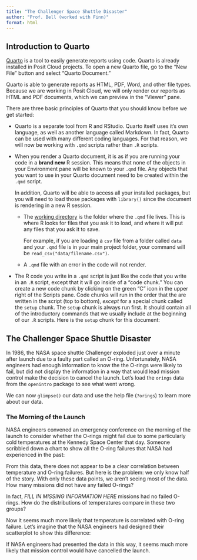 ```yaml
---
title: "The Challenger Space Shuttle Disaster"
author: "Prof. Bell (worked with Finn)"
format: html
---
```


## Introduction to Quarto

[Quarto](https://quarto.org) is a tool to easily generate reports using code. Quarto is already installed in Posit Cloud projects. To open a new Quarto file, go to the "New File" button and select "Quarto Document."

Quarto is able to generate reports as HTML, PDF, Word, and other file types. Because we are working in Posit Cloud, we will only render our reports as HTML and PDF documents, which we can preview in the "Viewer" pane.

There are three basic principles of Quarto that you should know before we get started:

* Quarto is a separate tool from R and RStudio. Quarto itself uses it's own language, as well as another language called Markdown. In fact, Quarto can be used with many different coding languages. For that reason, we will now be working with `.qmd` scripts rather than `.R` scripts.

* When you render a Quarto document, it is as if you are running your code in a **brand new** R session. This means that none of the objects in your Environment pane will be known to your `.qmd` file. Any objects that you want to use in your Quarto document need to be created within the `.qmd` script.

    In addition, Quarto will be able to access all your installed packages, but you will need to load those packages with `library()` since the document is rendering in a new R session.
    
  + The [working directory](https://r4ds.hadley.nz/workflow-scripts.html#where-does-your-analysis-live) is the folder where the `.qmd` file lives. This is where R looks for files that you ask it to load, and where it will put any files that you ask it to save.
      
      For example, if you are loading a `csv` file from a folder called `data` and your `.qmd` file is in your main project folder, your command will be `read_csv("data/filename.csv")`.
  
  + A `.qmd` file with an error in the code will not render.
  
* The R code you write in a `.qmd` script is just like the code that you write in an `.R` script, except that it will go inside of a "code chunk." You can create a new code chunk by clicking on the green "C" icon in the upper right of the Scripts pane. Code chunks will run in the order that the are written in the script (top to bottom), *except* for a special chunk called the `setup` chunk. The `setup` chunk is always run first. It should contain all of the introductory commands that we usually include at the beginning of our `.R` scripts. Here is the `setup` chunk for this document:



## The Challenger Space Shuttle Disaster

In 1986, the NASA space shuttle Challenger exploded just over a minute after launch due to a faulty part called an O-ring. Unfortunately, NASA engineers had enough information to know the the O-rings were likely to fail, but did not display the information in a way that would lead mission control make the decision to cancel the launch. Let's load the `orings` data from the `openintro` package to see what went wrong.



We can now `glimpse()` our data and use the help file (`?orings`) to learn more about our data.



### The Morning of the Launch

NASA engineers convened an emergency conference on the morning of the launch to consider whether the O-rings might fail due to some particularly cold temperatures at the Kennedy Space Center that day. Someone scribbled down a chart to show all the O-ring failures that NASA had experienced in the past:



From this data, there does not appear to be a clear correlation between temperature and O-ring failures. But here is the problem: we only know half of the story. With only these data points, we aren't seeing most of the data. How many missions did not have any failed O-rings?



In fact, *FILL IN MISSING INFORMATION HERE* missions had no failed O-rings. How do the distributions of temperatures compare in these two groups?



Now it seems much more likely that temperature is correlated with O-ring failure. Let's imagine that the NASA engineers had designed their scatterplot to show this difference:



If NASA engineers had presented the data in this way, it seems much more likely that mission control would have cancelled the launch.